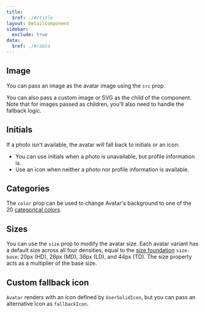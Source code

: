 ```yaml
---
title:
  $ref: ./#/title
layout: DetailComponent
sidebar:
  exclude: true
data:
  $ref: ./#/data
---
```


## Image

You can pass an image as the avatar image using the `src` prop.

You can also pass a custom image or SVG as the child of the component. Note that for images passed as children, you'll also need to handle the fallback logic.

<LivePreview componentName="avatar" exampleName="Image" />

## Initials

If a photo isn't available, the avatar will fall back to initials or an icon:

- You can use initials when a photo is unavailable, but profile information is.
- Use an icon when neither a photo nor profile information is available.

<LivePreview componentName="avatar" exampleName="Initials" />

## Categories

The `color` prop can be used to change Avatar's background to one of the 20 [categorical colors](/salt/foundations/color#categorical).

<LivePreview componentName="avatar" exampleName="Categories" />

## Sizes

You can use the `size` prop to modify the avatar size. Each avatar variant has a default size across all four densities, equal to the [size foundation](/salt/foundations/size) `size-base`: 20px (HD), 28px (MD), 36px (LD), and 44px (TD). The size property acts as a multiplier of the base size.

<LivePreview componentName="avatar" exampleName="Sizes" />

## Custom fallback icon

`Avatar` renders with an icon defined by `UserSolidIcon`, but you can pass an alternative icon as `fallbackIcon`.

<LivePreview componentName="avatar" exampleName="CustomFallbackIcon" />
